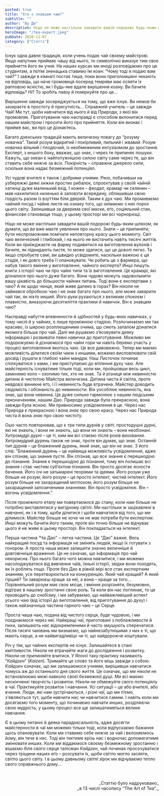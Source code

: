 ```yaml
---
posted: true
title: "Хто є знавцем чаю?"
subtitle: ""
author: "Ву Де"
description: Ніщо не може настільки завадити вашій подорожі будь-яким шляхом, як думати, що ви вже маєте уявлення про нього. Знати – це припиняти...
heroImage: "/tea-expert.jpeg"
pubDate: 2020-11-07
category: ["Статті"]
---
```



Існує одна давня традиція, коли учень подає чай своєму майстрові. Якщо напутник приймає чашу від нього, то символічно виказує тим своє прийняття його як учня. На наших курсах ми иноді розповідаємо про це студентам, а потім зненацька ставимо їм коан: “Чому тоді я подаю вам чай?” І завжди в кімнаті постає тиша, поки вони приголомшені чекають на відповідь, що наче громовиця посеред темряви має осяяти їх раптовою ясністю, як і будь-яке вдале вирішення коану. Ви бачите відповідь? Ні? То зробіть павзу й поміркуйте про це...

Вирішення завжди зосереджується на тому, що вже існує. Ви немов би зазираєте в простоту й присутність... Справжній учитель – це завжди Чай! Ми тут, щоби навчатися від нього й від Природи, з якої він промовляє. Приготування чаю насправді є способом вклонитися перед нашим майстром і просити його про прийняття. Коли він визнає і прийме вас, ви про це дізнаєтесь.

Багато дзенських традицій мають величезну повагу до “розуму новачка”. Такий розум відкритий і покірливий, пильний і жвавий. Розум новачка вільний і плодючий, із необмеженим ентузіазмом до зростання. Експерт, з иншого боку, вважає, що знає, і через те припиняє пошуки. Кажуть, що океан є найпотужнішою силою світу саме через те, що він ставить себе нижче за всіх. Покірність – справжнє джерело сили, оскільки вона надає безмежний потенціял.

Усі чудові вчителі є також і добрими учнями. Рікю, побачивши на узбережжі деякі хижки простих рибалок, спроєктував у своїй чайній хатинці дуже маленький вхід. І кожен – феодал, крамар чи селянин – мав нахилитися низенько й заповзти всередину, облишивши свою гордість разом із взуттям біля дверей. Таким є дух чаю. Ми промиваємо чайний посуд і чайне листя на ознаку того, що знімаємо з них порох цього світу. Залишивши за дверима свої маски, еґо, соціяльний стан, фінансове становище тощо, у цьому просторі ми всі чорноризці.

Ніщо не може настільки завадити вашій подорожі будь-яким шляхом, як думати, що ви вже маєте уявлення про нього. Знати – це припиняти, бути неспроможним помічати неповторну красу цього моменту. Світ чаю величезний і глибокий, і на нього не вистачить навіть тисячі життів. Коли ви приїжджаєте на фарму подивитися на виготовлення вулонів і бачите, як підкидають листя, то може здатися, що це доволі легко. Та якщо спробуєте самі, ви швидко усвідомите, наскільки важкою є ця стадія, і як довго треба її опановувати. Чи робить це з фармера, що набув такого вміння у виготовленні, чайного експерта? Инші пишуть книги з історії чаю чи про чайні типи та їх виготовлення. Це крамарі, які дізналися про нього дуже багато. Вони чудово можуть задовольнити вашу цікавість до більшости чайних питань. Тоді вони є експертами з чаю? А як щодо ченця, який живе далеко в горах? Він ніколи не займався обробкою чаю і не знає багато про нього, але може заварити чай так, як ніхто инший. Його руки рухаються з великим спокоєм і плавністю, виказуючи десятиліття практики й навичок. Він є знавцем чаю?

Насправді набуття впевнености й здібностей у будь-яких навичках, у тому числі й у чайних, є лише проміжною стадією. Розпочинаємо ми так красиво, із широко розплющеними очима, що сяють запалом дізнатися якомога більше про чай. Далі ми рушаємо з’ясовувати деяку інформацію і розвивати певні навички до приготування. Можливо ми подорожуємо й дізнаємося про чайні гори чи навіть беремо участь у процесі виготовлення якогось чаю. Це все дивовижно. Тепер ми маємо можливість ділитися своїм чаєм з иншими, можемо висловлювати свій досвід і рушати в глибокі чайні мандри. Наш Листочок починає спілкуватися з нами, і ми приступаємо до втілення духу чаю. Але майстерність існуватиме тільки тоді, коли ми, пройшовши весь цикл, замкнемо коло – охопимо тих, хто не знає. Та й різниця між невинністю дитини й чистотою Майстра величезна. Дитина чиста й світла, проте невдовзі виникне еґо, і її невинність буде втрачена. Майстер доводить свідомість і обізнаність до невинности. Він уособлює невинність, яка знає, що вона невинна. Це дуже сильно гармоніює з нашим людським призначенням, нашим Дао. Природа завжди була прекрасною, вона завжди була ясною. Ми привносимо усвідомлення в це. Через нас Природа є прекрасною і вона _знає_ про свою красу. Через нас Природа чиста й вона _знає_ про свою чистоту.

Ошо часто повторював, що є три типи дурнів у світі: простодушні дурні, які не знають, і вони не знають, що вони не знають – вони необізнані. Хитромудрі дурні – це ті, ким ми всі стаємо після років виховання. Хитромудрий дурень також не знає, проте він думає, що знає. Останній тип дурнів – це блаженний дурень, який знає, що він не знає. З його слів: “Блаженний дурень – це найвища можливість усвідомлення, адже він спізнав, що знання пусте. Він спізнав, що все знання є перешкодою до пізнання. Знання є перешкодою до пізнання, тому він полишає всі знання і стає чистим суб’єктом пізнання. Він просто досягає ясности бачення. Його очі не затьмарені теоріями та ідеями. Його розум уже більше не розум; його розум – це просто інтелект, чистий інтелект. Його розум більше не захаращений мотлохом; його розум більше не захаращений запозиченими знаннями. Він просто усвідомлює. Він – вогонь усвідомлення.”

Після проміжного етапу ми повертаємося до стану, коли нам більше не потрібно виставлятися у вигідному світлі. Ми настільки ж зацікавлені в навчанні, як і в тому, щоби ділитися і щоби навчатися від того, що ми ділимося. Майстер більше не хоче чи не має потреби бути експертом. Инші можуть бачити його таким, проте він точно більше не відчуває цього й не живе в цьому просторі. Він покладається на інтелект.

Перша частина “Ча Дао” – легка частина. Це “Дао” важке. Весь найкращий посуд та інформація не змінять людей, якщо їх готувати з гонором. А проста чаша може залишити значно величніше й довговічніше враження. Це не означає, що інформація про чай некорисна. Про нього багато чого можна навчитися, і ми можемо насолоджуватися від вивчення чаїв, їхньої історії, звідки вони походять, як їх роблять тощо. Проте без Дао в рівній мірі все стає експертним знанням, усе перетворюється на конкуренцію. Який чай кращий? А який гірший? Ти заварюєш краще за неї, а вона – краще за того... Порівняльний розум має своє місце, і вміння розрізняти, безумовно, відіграє в нашому зростанні свою роль. Та коли він нас поглинає, то це призводить до снобізму, і ми забуваємо, що найважливіший аспект усього чаю (від історії до виготовлення, від приготування до духу) і також найзначніша частина гарного чаю – це Серце.

Проста чаша чаю, подана від чистого серця, буде чудовою, і ми поєднаємося через неї. Найкращі чаї, приготовані з поблажливости й пихи, залишають нас відокремленими й часто змушують сперечатися. Після тисячі чаювань ми визнаємо, що найнезабутнішими з них є ті, що мають серце, а не найвигадливіші чи ті, що найдорожче коштували.

Річ у тім, що чайних експертів не існує. Залишайтеся в стані кмітливости. Ніколи не втрачайте жаги до дослідження і розвитку. Ніколи не припиняйте вчитися. У Японії таку практику називають “_Кайдзен_” (_Kaizen_). Тримайте це слово та його міць завжди з собою. _Кайдзен_ означає, що ми залишаємося учнями, вирішивши навчатися чомусь аж до останнього дня свого життя. Це означає, що ми ніколи не встановлюємо межі навколо своєї безмежної душі. Ми всі маємо нескінченні творчість і розвиток. Ніколи не обмежуйте свого потенціялу в чаї. Практикуйте розвиток і навчання. Усі ситуації – це або вчителі, або вчення. Люди, які нам зустрічаються, і різні чаї, що ми п’ємо, з'являються тут, щоби навчити нас чи навчитися самим. І навіть коли ми досягаємо того моменту, що починаємо навчати инших, розділяючи свою мудрість, у цьому процесі все ще залишатиметься велике навчання.

Є в цьому питанні й деяка парадоксальність, адже досягти майстерности в чаї ми можемо тільки тоді, коли відпускаємо бажання щось опановувати. Коли ми ставимо себе нижче за чай і вклоняємось йому, він тече в нас. Тоді він тектиме крізь нас і водночас допомагатиме змінювати инших. Коли ми віддаємося своєму безмежному зростанню і вішаємо біля свого серця талісман _Кайдзен_, чай починає просочуватися через тріщини наших еґо – розсувати їх, щоби світло могло засяяти, світло цього світу. І в цьому давньому світлі зірок ми відчуваємо тепло свого справжнього дому...

<p>&nbsp;</p>
<p align="right" style="font-size: 0.9rem;">_Статтю було надруковано_<br />_в 13 числі часопису “The Art of Tea”._</p>